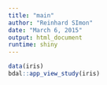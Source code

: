 ```yaml
---
title: "main"
author: "Reinhard SImon"
date: "March 6, 2015"
output: html_document
runtime: shiny
---
```


```r
data(iris)
bdal::app_view_study(iris)
```
